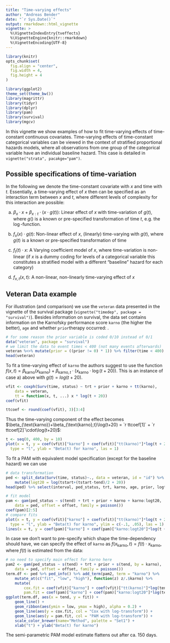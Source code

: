 ```yaml
---
title: "Time-varying effects"
author: "Andreas Bender"
date: "`r Sys.Date()`"
output: rmarkdown::html_vignette
vignette: >
  %\VignetteIndexEntry{tveffects}
  %\VignetteEngine{knitr::rmarkdown}
  %\VignetteEncoding{UTF-8}
---
```


```r
library(knitr)
opts_chunk$set(
  fig.align = "center",
  fig.width = 4, 
  fig.height = 4
)
```

```r
library(ggplot2)
theme_set(theme_bw())
library(magrittr)
library(tidyr)
library(dplyr)
library(pam)
library(survival)
library(mgcv)
```

In this vignette we show examples of how to fit time-varying effects of 
time-constant continuous covariates. Time-varying effects of time-constant 
categorical variables can be viewed in the context of stratified proportional 
hazards models, where all observations from one group of the categorical 
variable have an individual baseline hazard. This case is detailed in
`vignette("strata", pacakge="pam")`.

## Possible specifications of time-variation

In the following we denote the time-constant covariate with $x$ and time with $t$. 
Essentially, a time-varying effect of $x$ then can be specified as an interaction 
term between $x$ and $t$, where different levels of complexity for this interaction 
are possible:

a) $\beta_x\cdot x+\beta_{x:t}\cdot(x\cdot g(t))$: Linear effect of $x$ with
time-variation of $g(t)$, where $g()$ is a known or pre-specified transformation of 
time $t$, e.g. the $\log$-function.

b) $f_x(x)\cdot g(t)$: Non-linear effect of $x$, (linearly) time-varying with $g(t)$,
where $g(t)$ is a known or pre-specified transformation of time

c) $f_t(t)\cdot x$: A Varying coefficient model of $x$, where time-variation is 
non-linear (if $x$ is a dummy coding for levels of a categorical variable this constitutes a stratified model with a different "baseline" hazard for each category)

d) $f_{x,t}(x,t)$: A non-linear, non-linearly time-varying effect of $x$

## Veteran Data example

For illustration (and comparison) we use the `veteran` data presented in the 
vignette of the survival package (`vignette("timedep", package = "survival")`). 
Besides information on survival, the data set contains information on the 
Karnofsky performance score `karno` (the higher the better), `age` and whether
`prior`therapy occurred:
.
```r
# for some reason the prior variable is coded 0/10 instead of 0/1
data("veteran", package = "survival")
# we limit the data to event times < 400 (not many events afterwards)
veteran %<>% mutate(prior = ((prior != 0) * 1)) %>% filter(time < 400)
head(veteran)
```

To fit a time-varying effect of `karno` the authors suggest to use the function 
$f(x,t) = \beta_{\text{karno}}(x_{\text{karno}})+\beta_{\text{karno},t}\cdot (x_{\text{karno}}\cdot \log(t+20))$. 
This is an instance of case a) above with $g(t) = log(t+20)$.

```r
vfit <- coxph(Surv(time, status) ~ trt + prior + karno + tt(karno), 
    data = veteran, 
    tt = function(x, t, ...) x * log(t + 20))
coef(vfit)
```
```r
ttcoef <- round(coef(vfit), 3)[3:4]
```

Thus the time-varying component of the effect becomes 
$\beta_{\text{karno}}+\beta_{\text{karno},t}\log(t+20) = `r ttcoef[1]` + `r ttcoef[2]`\cdot\log(t+20)$:

```r
t <- seq(0, 400, by = 10)
plot(x = t, y = coef(vfit)["karno"] + coef(vfit)["tt(karno)"]*log(t + 20), 
  type = "l", ylab = "Beta(t) for karno", las = 1)
```

To fit a PAM with equivalent model specification (except for the baseline hazard) 
we can use

```r
# data transformation
ped <- split_data(Surv(time, status)~., data = veteran, id = "id") %>% 
    mutate(logt20 = log(tstart+(tstart-tend)/2 + 20))
head(ped) %>% select(interval, ped_status, trt, karno, age, prior, logt20)

# fit model 
pam <- gam(ped_status ~ s(tend) + trt + prior + karno + karno:logt20, 
    data = ped, offset = offset, family = poisson())
coef(pam)[2:5]
# compare fits 
plot(x = t, y = coef(vfit)["karno"] + coef(vfit)["tt(karno)"]*log(t + 20), 
  type = "l", ylab = "Beta(t) for karno", ylim = c(-.1, .05), las = 1) 
lines(x = t, y = coef(pam)["karno"] + coef(pam)["karno:logt20"]*log(t + 20), col = 2)
```

In case we don’t want to pre-specify which shape the time-dependency should have, 
we can specify the effect of `karno` as 
$f(x_{\text{karno}},t) = f(t)\cdot x_{\text{karno}}$, where $f(t)$
is estimated from the data:

```r
# no need to specify main effect for karno here 
pam2 <- gam(ped_status ~ s(tend) + trt + prior + s(tend, by = karno), 
    data = ped, offset = offset, family = poisson())
term.df <- ped %>% ped_info() %>% add_term(pam2, term = "karno") %>% 
    mutate_at(c("fit", "low", "high"), function(z) z/.$karno) %>% 
    mutate(
        cox.fit = coef(vfit)["karno"] + coef(vfit)["tt(karno)"]*log(tend + 20), 
        pam.fit = coef(pam)["karno"] + coef(pam)["karno:logt20"]*log(tend + 20)) 
ggplot(term.df, aes(x = tend, y = fit)) + 
    geom_line() + 
    geom_ribbon(aes(ymin = low, ymax = high), alpha = 0.2) + 
    geom_line(aes(y = cox.fit, col = "Cox with log-transform")) + 
    geom_line(aes(y = pam.fit, col = "PAM with log-transform")) + 
    scale_color_brewer(name="Method", palette = "Set1") +
    xlab("t") + ylab("Beta(t) for karno")
```


The semi-parametric PAM model estimate flattens out after ca. 150 days.
